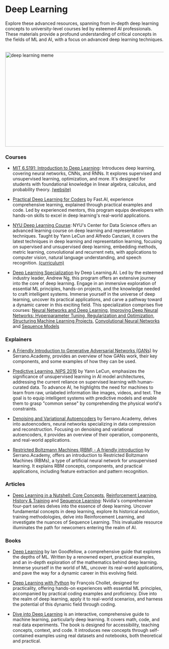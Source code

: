 # Deep Learning

Explore these advanced resources, spanning from in-depth deep learning concepts to university-level courses led by esteemed AI professionals. These materials provide a profound understanding of critical concepts in the fields of ML and AI, with a focus on advanced deep learning techniques.

<br/>


<div style={{ position: "relative" }}>
  <Image
    src="/static/img/memes/dlMeme.png"
    alt="deep learning meme"
    height="300"
    width="850"
    priority
  />
</div>

### Courses

- [MIT 6.S191: Introduction to Deep Learning](https://www.youtube.com/playlist?list=PLtBw6njQRU-rwp5__7C0oIVt26ZgjG9NI): Introduces deep learning, covering neural networks, CNNs, and RNNs. It explores supervised and unsupervised learning, optimization, and more. It's designed for students with foundational knowledge in linear algebra, calculus, and probability theory. [(website)](http://introtodeeplearning.com/)

- [Practical Deep Learning for Coders](https://course.fast.ai/) by Fast.AI, experience comprehensive learning, explained through practical examples and code. Led by experienced mentors, this program equips developers with hands-on skills to excel in deep learning's real-world applications.

- [NYU Deep Learning Course](https://atcold.github.io/NYU-DLSP21/): NYU's Center for Data Science offers an advanced learning course on deep learning and representation techniques. Taught by Yann LeCun and Alfredo Canziani, it covers the latest techniques in deep learning and representation learning, focusing on supervised and unsupervised deep learning, embedding methods, metric learning, convolutional and recurrent nets, with applications to computer vision, natural language understanding, and speech recognition. [(curriculum)](https://cds.nyu.edu/deep-learning/)

- [Deep Learning Specialization](https://www.deeplearning.ai/courses/deep-learning-specialization/) by Deep Learning.AI. Led by the esteemed industry leader, Andrew Ng, this program offers an extensive journey into the core of deep learning. Engage in an immersive exploration of essential ML principles, hands-on projects, and the knowledge needed to craft intelligent systems. Immerse yourself in the universe of deep learning, uncover its practical applications, and carve a pathway toward a dynamic career in this exciting field. This specialization comprises five courses:
  [Neural Networks and Deep Learning](https://www.coursera.org/learn/neural-networks-deep-learning?specialization=deep-learning),
  [Improving Deep Neural Networks: Hyperparameter Tuning, Regularization and Optimization](https://www.coursera.org/learn/deep-neural-network?specialization=deep-learning),
  [Structuring Machine Learning Projects](https://www.coursera.org/learn/machine-learning-projects?specialization=deep-learning),
  [Convolutional Neural Networks](https://www.coursera.org/learn/convolutional-neural-networks?specialization=deep-learning) and
  [Sequence Models](https://www.coursera.org/learn/nlp-sequence-models?specialization=deep-learning)

### Explainers

- [A Friendly Introduction to Generative Adversarial Networks (GANs)](https://youtu.be/8L11aMN5KY8) by Serrano.Academy, provides an overview of how GANs work, their key components, and some examples of how they can be used. 

- [Predictive Learning, NIPS 2016](https://www.youtube.com/watch?v=Ount2Y4qxQo&t=1072s) by Yann LeCun, emphasizes the significance of unsupervised learning in AI model architectures, addressing the current reliance on supervised learning with human-curated data. To advance AI, he highlights the need for machines to learn from raw, unlabeled information like images, videos, and text. The goal is to equip intelligent systems with predictive models and enable them to grasp "common sense" by comprehending the physical world's constraints.

- [Denoising and Variational Autoencoders](https://youtu.be/SSXDkfiPs7c) by Serrano.Academy, delves into autoencoders, neural networks specializing in data compression and reconstruction. Focusing on denoising and variational autoencoders, it provides an overview of their operation, components, and real-world applications.

- [Restricted Boltzmann Machines (RBM) - A friendly introduction](https://www.youtube.com/watch?v=Fkw0_aAtwIw&t=886s) by Serrano.Academy, offers an introduction to Restricted Boltzmann Machines (RBMs), a type of artificial neural network for unsupervised learning. It explains RBM concepts, components, and practical applications, including feature extraction and pattern recognition. 

### Articles

- [Deep Learning in a Nutshell: Core Concepts](https://developer.nvidia.com/blog/deep-learning-nutshell-core-concepts/), [Reinforcement Learning](https://developer.nvidia.com/blog/deep-learning-nutshell-reinforcement-learning/), [History & Training](https://developer.nvidia.com/blog/deep-learning-nutshell-history-training/) and [Sequence Learning](https://developer.nvidia.com/blog/deep-learning-nutshell-sequence-learning/): Nvidia's comprehensive four-part series delves into the essence of deep learning. Uncover fundamental concepts in deep learning, explore its historical evolution, training methodologies, delve into Reinforcement Learning, and investigate the nuances of Sequence Learning. This invaluable resource illuminates the path for newcomers entering the realm of AI.

### Books

- [Deep Learning](https://www.deeplearningbook.org/) by Ian Goodfellow, a comprehensive guide that explores the depths of ML. Written by a renowned expert, practical examples, and an in-depth exploration of the mathematics behind deep learning. Immerse yourself in the world of ML, uncover its real-world applications, and pave the way for a dynamic career in this evolving field.

- [Deep Learning with Python](https://www.goodreads.com/en/book/show/33986067) by François Chollet, designed for practicality, offering hands-on experiences with essential ML principles, accompanied by practical coding examples and proficiency. Dive into the realm of deep learning, apply it to real-world scenarios, and harness the potential of this dynamic field through coding.

- [Dive into Deep Learning](https://d2l.ai/index.html) is an interactive, comprehensive guide to machine learning, particularly deep learning. It covers math, code, and real data experiments. The book is designed for accessibility, teaching concepts, context, and code. It introduces new concepts through self-contained examples using real datasets and notebooks, both theoretical and practical.